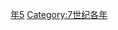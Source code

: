{{Catnav|頁面分類|历史|歷史時代|年|7世纪各年}}
{{Commons category|625}}

[[Category:620年代|年5]]
[[Category:7世纪各年|Category:7世纪各年]]